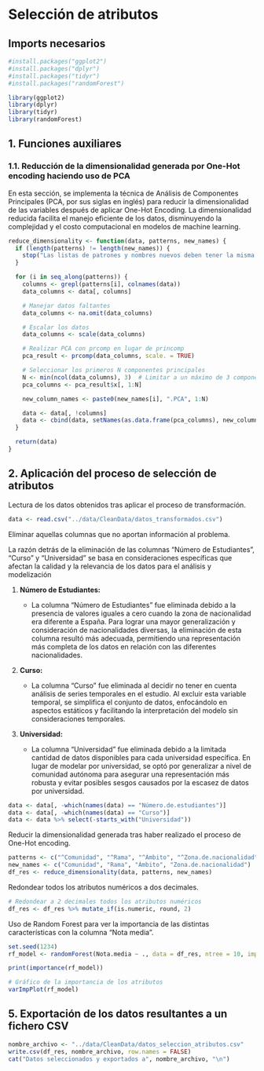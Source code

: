 # Selección de atributos

## Imports necesarios

```r
#install.packages("ggplot2")
#install.packages("dplyr")
#install.packages("tidyr")
#install.packages("randomForest")
```

```r
library(ggplot2)
library(dplyr)
library(tidyr)
library(randomForest)
```

## 1. Funciones auxiliares

### 1.1. Reducción de la dimensionalidad generada por One-Hot encoding haciendo uso de PCA

En esta sección, se implementa la técnica de Análisis de Componentes Principales (PCA, por sus siglas en inglés) para reducir la dimensionalidad de las variables después de aplicar One-Hot Encoding. La dimensionalidad reducida facilita el manejo eficiente de los datos, disminuyendo la complejidad y el costo computacional en modelos de machine learning.

```r

reduce_dimensionality <- function(data, patterns, new_names) {
  if (length(patterns) != length(new_names)) {
    stop("Las listas de patrones y nombres nuevos deben tener la misma longitud")
  }

  for (i in seq_along(patterns)) {
    columns <- grepl(patterns[i], colnames(data))
    data_columns <- data[, columns]

    # Manejar datos faltantes
    data_columns <- na.omit(data_columns)

    # Escalar los datos
    data_columns <- scale(data_columns)

    # Realizar PCA con prcomp en lugar de princomp
    pca_result <- prcomp(data_columns, scale. = TRUE)

    # Seleccionar los primeros N componentes principales
    N <- min(ncol(data_columns), 3)  # Limitar a un máximo de 3 componentes
    pca_columns <- pca_result$x[, 1:N]

    new_column_names <- paste0(new_names[i], ".PCA", 1:N)

    data <- data[, !columns]
    data <- cbind(data, setNames(as.data.frame(pca_columns), new_column_names))
  }

  return(data)
}


```

## 2. Aplicación del proceso de selección de atributos

Lectura de los datos obtenidos tras aplicar el proceso de transformación.

```r

data <- read.csv("../data/CleanData/datos_transformados.csv")
```

Eliminar aquellas columnas que no aportan información al problema.

La razón detrás de la eliminación de las columnas "Número de Estudiantes", "Curso" y "Universidad" se basa en consideraciones específicas que afectan la calidad y la relevancia de los datos para el análisis y modelización

1.  **Número de Estudiantes:**

    -   La columna "Número de Estudiantes" fue eliminada debido a la presencia de valores iguales a cero cuando la zona de nacionalidad era diferente a España. Para lograr una mayor generalización y consideración de nacionalidades diversas, la eliminación de esta columna resultó más adecuada, permitiendo una representación más completa de los datos en relación con las diferentes nacionalidades.

2.  **Curso:**

    -   La columna "Curso" fue eliminada al decidir no tener en cuenta análisis de series temporales en el estudio. Al excluir esta variable temporal, se simplifica el conjunto de datos, enfocándolo en aspectos estáticos y facilitando la interpretación del modelo sin consideraciones temporales.

3.  **Universidad:**

    -   La columna "Universidad" fue eliminada debido a la limitada cantidad de datos disponibles para cada universidad específica. En lugar de modelar por universidad, se optó por generalizar a nivel de comunidad autónoma para asegurar una representación más robusta y evitar posibles sesgos causados por la escasez de datos por universidad.

```r

data <- data[, -which(names(data) == "Número.de.estudiantes")]
data <- data[, -which(names(data) == "Curso")]
data <- data %>% select(-starts_with("Universidad"))
```

Reducir la dimensionalidad generada tras haber realizado el proceso de One-Hot encoding.

```r
patterns <- c("^Comunidad", "^Rama", "^Ámbito", "^Zona.de.nacionalidad")
new_names <- c("Comunidad", "Rama", "Ámbito", "Zona.de.nacionalidad")
df_res <- reduce_dimensionality(data, patterns, new_names)
```

Redondear todos los atributos numéricos a dos decimales.

```r
# Redondear a 2 decimales todos los atributos numéricos
df_res <- df_res %>% mutate_if(is.numeric, round, 2)
```

Uso de Random Forest para ver la importancia de las distintas características con la columna "Nota media".

```r
set.seed(1234)
rf_model <- randomForest(Nota.media ~ ., data = df_res, ntree = 10, importance = TRUE)

print(importance(rf_model))
```

```r
# Gráfico de la importancia de los atributos
varImpPlot(rf_model)
```

## 5. Exportación de los datos resultantes a un fichero CSV

```r

nombre_archivo <- "../data/CleanData/datos_seleccion_atributos.csv"
write.csv(df_res, nombre_archivo, row.names = FALSE)
cat("Datos seleccionados y exportados a", nombre_archivo, "\n")
```
